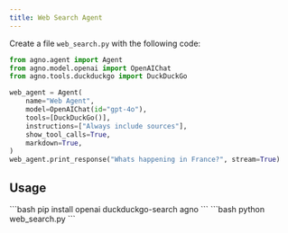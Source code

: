 ```yaml
---
title: Web Search Agent
---
```


Create a file `web_search.py` with the following code:

```python web_search.py
from agno.agent import Agent
from agno.model.openai import OpenAIChat
from agno.tools.duckduckgo import DuckDuckGo

web_agent = Agent(
    name="Web Agent",
    model=OpenAIChat(id="gpt-4o"),
    tools=[DuckDuckGo()],
    instructions=["Always include sources"],
    show_tool_calls=True,
    markdown=True,
)
web_agent.print_response("Whats happening in France?", stream=True)
```

## Usage

<Steps>
  <Snippet file="create-venv-step.mdx" />

  <Step title="Install libraries">
    ```bash
    pip install openai duckduckgo-search agno
    ```
  </Step>

  <Step title="Run the agent">
    ```bash
    python web_search.py
    ```
  </Step>

</Steps>
